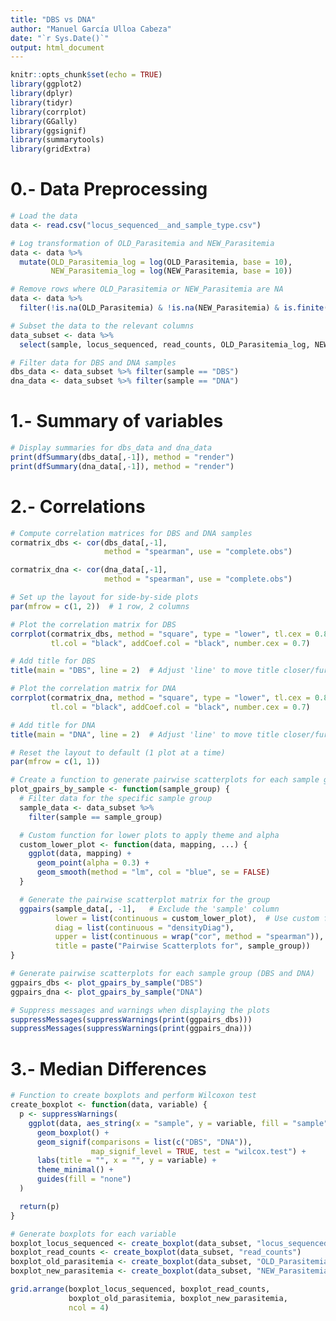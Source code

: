 ```yaml
---
title: "DBS vs DNA"
author: "Manuel García Ulloa Cabeza"
date: "`r Sys.Date()`"
output: html_document
---
```


```r
knitr::opts_chunk$set(echo = TRUE)
library(ggplot2)
library(dplyr)
library(tidyr)
library(corrplot)
library(GGally)
library(ggsignif)
library(summarytools)
library(gridExtra)
```


# 0.- Data Preprocessing

```r
# Load the data
data <- read.csv("locus_sequenced__and_sample_type.csv")

# Log transformation of OLD_Parasitemia and NEW_Parasitemia
data <- data %>%
  mutate(OLD_Parasitemia_log = log(OLD_Parasitemia, base = 10),
         NEW_Parasitemia_log = log(NEW_Parasitemia, base = 10))

# Remove rows where OLD_Parasitemia or NEW_Parasitemia are NA
data <- data %>%
  filter(!is.na(OLD_Parasitemia) & !is.na(NEW_Parasitemia) & is.finite(OLD_Parasitemia_log) & is.finite(NEW_Parasitemia_log))

# Subset the data to the relevant columns
data_subset <- data %>%
  select(sample, locus_sequenced, read_counts, OLD_Parasitemia_log, NEW_Parasitemia_log) 

# Filter data for DBS and DNA samples
dbs_data <- data_subset %>% filter(sample == "DBS")
dna_data <- data_subset %>% filter(sample == "DNA")

```


# 1.- Summary of variables

```r
# Display summaries for dbs_data and dna_data
print(dfSummary(dbs_data[,-1]), method = "render")
print(dfSummary(dna_data[,-1]), method = "render")
```


# 2.- Correlations

```r
# Compute correlation matrices for DBS and DNA samples
cormatrix_dbs <- cor(dbs_data[,-1], 
                     method = "spearman", use = "complete.obs")

cormatrix_dna <- cor(dna_data[,-1], 
                     method = "spearman", use = "complete.obs")

# Set up the layout for side-by-side plots
par(mfrow = c(1, 2))  # 1 row, 2 columns

# Plot the correlation matrix for DBS
corrplot(cormatrix_dbs, method = "square", type = "lower", tl.cex = 0.8, 
         tl.col = "black", addCoef.col = "black", number.cex = 0.7)

# Add title for DBS
title(main = "DBS", line = 2)  # Adjust 'line' to move title closer/further

# Plot the correlation matrix for DNA
corrplot(cormatrix_dna, method = "square", type = "lower", tl.cex = 0.8, 
         tl.col = "black", addCoef.col = "black", number.cex = 0.7)

# Add title for DNA
title(main = "DNA", line = 2)  # Adjust 'line' to move title closer/further

# Reset the layout to default (1 plot at a time)
par(mfrow = c(1, 1))
```

```r
# Create a function to generate pairwise scatterplots for each sample group
plot_gpairs_by_sample <- function(sample_group) {
  # Filter data for the specific sample group
  sample_data <- data_subset %>%
    filter(sample == sample_group)

  # Custom function for lower plots to apply theme and alpha
  custom_lower_plot <- function(data, mapping, ...) {
    ggplot(data, mapping) +
      geom_point(alpha = 0.3) + 
      geom_smooth(method = "lm", col = "blue", se = FALSE)
  }

  # Generate the pairwise scatterplot matrix for the group
  ggpairs(sample_data[, -1],   # Exclude the 'sample' column
          lower = list(continuous = custom_lower_plot),  # Use custom function
          diag = list(continuous = "densityDiag"),
          upper = list(continuous = wrap("cor", method = "spearman")),
          title = paste("Pairwise Scatterplots for", sample_group))
}

# Generate pairwise scatterplots for each sample group (DBS and DNA)
ggpairs_dbs <- plot_gpairs_by_sample("DBS")
ggpairs_dna <- plot_gpairs_by_sample("DNA")

# Suppress messages and warnings when displaying the plots
suppressMessages(suppressWarnings(print(ggpairs_dbs)))
suppressMessages(suppressWarnings(print(ggpairs_dna)))


```


# 3.- Median Differences

```r
# Function to create boxplots and perform Wilcoxon test
create_boxplot <- function(data, variable) {
  p <- suppressWarnings(
    ggplot(data, aes_string(x = "sample", y = variable, fill = "sample")) +
      geom_boxplot() +
      geom_signif(comparisons = list(c("DBS", "DNA")), 
                  map_signif_level = TRUE, test = "wilcox.test") +
      labs(title = "", x = "", y = variable) +
      theme_minimal() +
      guides(fill = "none")
  )

  return(p)
}

# Generate boxplots for each variable
boxplot_locus_sequenced <- create_boxplot(data_subset, "locus_sequenced")
boxplot_read_counts <- create_boxplot(data_subset, "read_counts")
boxplot_old_parasitemia <- create_boxplot(data_subset, "OLD_Parasitemia_log")
boxplot_new_parasitemia <- create_boxplot(data_subset, "NEW_Parasitemia_log")

grid.arrange(boxplot_locus_sequenced, boxplot_read_counts, 
             boxplot_old_parasitemia, boxplot_new_parasitemia, 
             ncol = 4)

```